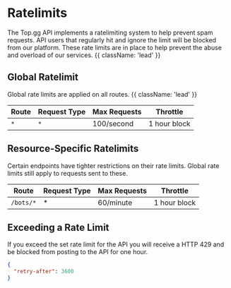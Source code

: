 # Ratelimits

The Top.gg API implements a ratelimiting system to help prevent spam requests. API users that regularly hit and ignore the limit will be blocked from our platform. These rate limits are in place to help prevent the abuse and overload of our services. {{ className: 'lead' }}

## Global Ratelimit

Global rate limits are applied on all routes. {{ className: 'lead' }}

| Route | Request Type | Max Requests | Throttle     |
| ----- | ------------ | ------------ | ------------ |
| `*`   | `*`          | 100/second   | 1 hour block |

## Resource-Specific Ratelimits

Certain endpoints have tighter restrictions on their rate limits. Global rate limits still apply to requests sent to these.

| Route     | Request Type | Max Requests | Throttle     |
| --------- | ------------ | ------------ | ------------ |
| `/bots/*` | \*           | 60/minute    | 1 hour block |

## Exceeding a Rate Limit

If you exceed the set rate limit for the API you will receive a HTTP 429 and be blocked from posting to the API for one hour.

```json
{
  "retry-after": 3600
}